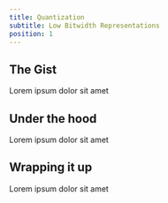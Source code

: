 ```yaml
---
title: Quantization
subtitle: Low Bitwidth Representations
position: 1
---
```


## The Gist

Lorem ipsum dolor sit amet

## Under the hood

Lorem ipsum dolor sit amet

## Wrapping it up

Lorem ipsum dolor sit amet
